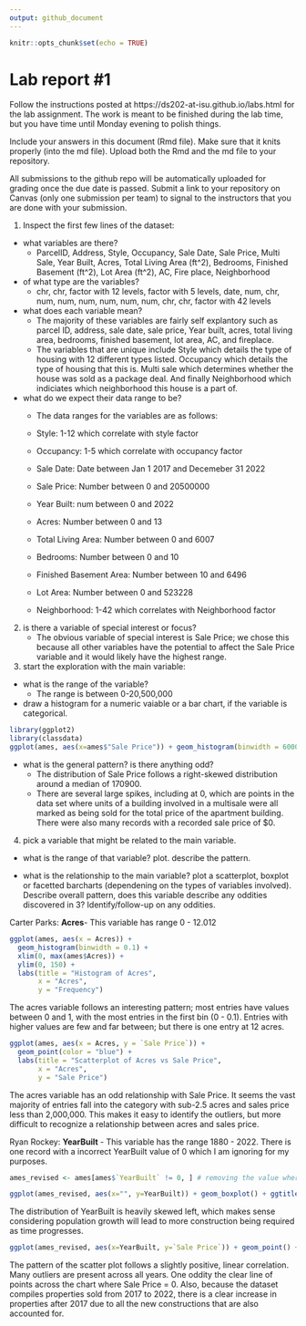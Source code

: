 ```yaml
---
output: github_document
---
```


<!-- README.md is generated from README.Rmd. Please edit the README.Rmd file -->


```r
knitr::opts_chunk$set(echo = TRUE)
```

# Lab report #1

Follow the instructions posted at https://ds202-at-isu.github.io/labs.html for the lab assignment. The work is meant to be finished during the lab time, but you have time until Monday evening to polish things.

Include your answers in this document (Rmd file). Make sure that it knits properly (into the md file). Upload both the Rmd and the md file to your repository.  

All submissions to the github repo will be automatically uploaded for grading once the due date is passed.
Submit a link to your repository on Canvas (only one submission per team) to signal to the instructors that you are done with your submission.

1. Inspect the first few lines of the dataset:

- what variables are there?
  - ParcelID, Address, Style, Occupancy, Sale Date, Sale Price, Multi Sale, Year Built, Acres, Total Living Area (ft^2), Bedrooms, Finished Basement (ft^2), Lot Area (ft^2), AC, Fire place, Neighborhood
  
- of what type are the variables?
  - chr, chr, factor with 12 levels, factor with 5 levels, date, num, chr, num, num, num, num, num, num, chr, chr, factor with 42 levels

- what does each variable mean? 
  - The majority of these variables are fairly self explantory such as parcel ID, address, sale date, sale price, Year built, acres, total living area, bedrooms, finished basement, lot area, AC, and fireplace.
  - The variables that are unique include Style which details the type of housing with 12 different types listed. Occupancy which details the type of housing that this is. Multi sale which determines whether the house was sold as a package deal. And finally Neighborhood which indiciates which neighborhood this house is a part of.

- what do we expect their data range to be?
  - The data ranges for the variables are as follows:

  - Style: 1-12 which correlate with style factor

  - Occupancy: 1-5 which correlate with occupancy factor

  - Sale Date: Date between Jan 1 2017 and Decemeber 31 2022

  - Sale Price: Number between 0 and 20500000

  - Year Built: num between 0 and 2022

  - Acres: Number between 0 and 13

  - Total Living Area: Number between 0 and 6007

  - Bedrooms: Number between 0 and 10

  - Finished Basement Area: Number between 10 and 6496

  - Lot Area: Number between 0 and 523228

  - Neighborhood: 1-42 which correlates with Neighborhood factor

2. is there a variable of special interest or focus?
    - The obvious variable of special interest is Sale Price; we chose this because all other variables have the potential to affect the Sale Price variable and it would likely have the highest range.

3. start the exploration with the main variable:

- what is the range of the variable? 
  - The range is between 0-20,500,000
- draw a histogram for a numeric vaiable or a bar chart, if the variable is categorical. 
```r
library(ggplot2)
library(classdata)
ggplot(ames, aes(x=ames$"Sale Price")) + geom_histogram(binwidth = 6000) + xlim(0, 1100000) + ylim(0, 150)
```

- what is the general pattern? is there anything odd?
  - The distribution of Sale Price follows a right-skewed distribution around a median of 170900. 
  - There are several large spikes, including at 0, which are points in the data set where units of a building involved in a multisale were all marked as being sold for the total price of the apartment building. There were also many records with a recorded sale price of $0.

4. pick a variable that might be related to the main variable.

- what is the range of that variable? plot. describe the pattern.

- what is the relationship to the main variable? plot a scatterplot, boxplot or facetted barcharts (dependening on the types of variables involved). Describe overall pattern, does this variable describe any oddities discovered in 3? Identify/follow-up on any oddities.

Carter Parks: **Acres**- This variable has range 0 - 12.012
```r
ggplot(ames, aes(x = Acres)) +
  geom_histogram(binwidth = 0.1) +
  xlim(0, max(ames$Acres)) +
  ylim(0, 150) +
  labs(title = "Histogram of Acres",
       x = "Acres",
       y = "Frequency")
```

The acres variable follows an interesting pattern; most entries have values between 0 and 1, with the most entries in the first bin (0 - 0.1). Entries with higher values are few and far between; but there is one entry at 12 acres. 

```r
ggplot(ames, aes(x = Acres, y = `Sale Price`)) +
  geom_point(color = "blue") +
  labs(title = "Scatterplot of Acres vs Sale Price",
       x = "Acres",
       y = "Sale Price")
```

The acres variable has an odd relationship with Sale Price. It seems the vast majority of entries fall into the category with sub-2.5 acres and sales price less than 2,000,000. This makes it easy to identify the outliers, but more difficult to recognize a relationship between acres and sales price.

Ryan Rockey: **YearBuilt**
- This variable has the range 1880 - 2022. There is one record with a incorrect YearBuilt value of 0 which I am ignoring for my purposes.

```r
ames_revised <- ames[ames$`YearBuilt` != 0, ] # removing the value where YearBuilt is 0

ggplot(ames_revised, aes(x="", y=YearBuilt)) + geom_boxplot() + ggtitle("Distribution of YearBuil")
```
The distribution of YearBuilt is heavily skewed left, which makes sense considering population growth will lead to more construction being required as time progresses.


``` r
ggplot(ames_revised, aes(x=YearBuilt, y=`Sale Price`)) + geom_point() + scale_y_log10() + ggtitle("YearBuilt vs. Sale Price")
```

The pattern of the scatter plot follows a slightly positive, linear correlation. Many outliers are present across all years.  One oddity the clear line of points across the chart where Sale Price = 0.  Also, because the dataset compiles properties sold from 2017 to 2022, there is a clear increase in properties after 2017 due to all the new constructions that are also accounted for.

